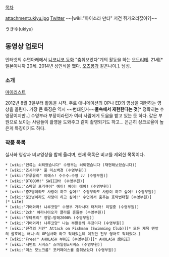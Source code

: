 [[목차]]

attachment:ukiyu.jpg
[https://twitter.com/ukiyu_niconico Twitter]
~~[wiki:"아이소라 만타" 저건 쥐가오리잖아?]~~

うきゆ(ukiyu)

== 동영상 업로더 ==

인터넷의 수면아래에서 [[니코니코 동화]] "춤춰보았다"계의 활동을 하는 [[오도리테]].
21세[* 일본이니까 20세. 2014년 성인식을 했다. [[오츠퐁]]과 같은나이.]. 남성.

=== 소개 ===

[http://www.nicovideo.jp/mylist/33592141 마이리스트]

2012년 8월 3일부터 활동을 시작. 주로 애니메이션의 OP나 ED의 영상을 재현하는 영상을 올린다. 가장 큰 특징은 역시 ~~변태인거~~'''물속에서 재현한다는 것'''[* 정확히는 수영장이지만..] 수영부라 부장이라던가 여러 사람에게 도움을 받고 있는 듯 하다. 같은 부원으로 보이는 사람들이 촬영을 도와주고 같이 촬영되기도 하고... 은근히 싱크로율이 높은게 특징이기도 하다.

=== 작품 목록 ===

실사화 영상과 비교영상을 함께 올리며, 현재 목록은 비교를 제외한 목록이다.

 * [wiki:"인류는 쇠퇴했습니다" 수영부는 쇠퇴했습니다 (재현해보았습니다)]
 * [wiki:"죠시라쿠" 풀 미소백경 (수영부원)]
 * [wiki:"유루유리" 이예스! 수수수☆수영 ♪♪ (수영부원)]
 * [wiki:"BTOOOM!" SWIIIM! (수영부원)]
 * [wiki:"스마일 프리큐어" 예이! 예이! 예이! (수영부원)]
 * [wiki:"중2병이라도 사랑이 하고 싶어!" 수영부라도 사랑이 하고 싶어! (수영부원)]
 * [wiki:"중2병이라도 사랑이 하고 싶어!" 수면에서 춤추는 호탁변태절 (수영부원)][* Lite]
 * [wiki:"기어와라! 냐루코양" 수영부 가라사대 터져라! 리얼충 (수영부원)]
 * [wiki:"2ch" 야라나이오가 콜라를 흔들뿐 (수영부원)]
 * [wiki:"우타프리" 정말☆방해2000% (수영부원)]
 * [wiki:"기어와라! 냐루코양" 나는 부활동의 주장이다 (수영부원)]
 * [wiki:"진격의 거인" Attack on Fishman (Swimming Club)][* 모든 제목 맨앞의 괄호에는 애니~의 OP실사화 라고 적혀있는데 이것만 전부 영어로 적혀있다.]
 * [wiki:"Free!" AHOLASH 부REE (수영부원)][* AHOLASH 腐REE]
 * [wiki:"서번트 서비스" 스마일링x서비스 (수영부원)]
 * [wiki:"미스 모노크롬" 포커페이스를 춤춰보았다 (수영부원)]
